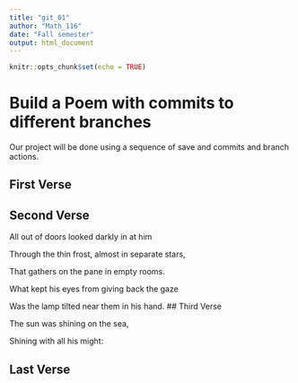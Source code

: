 ---
title: "git_01"
author: "Math_116"
date: "Fall semester"
output: html_document
---

```{r setup, include=FALSE}
knitr::opts_chunk$set(echo = TRUE)
```
# Build a Poem with commits to different branches
Our project will be done using a sequence of save and commits and branch actions.
<!-- Do not modify or change any text in "!--" bracketed areas such as this --- these are instructions to
you, if you change any of this the git program will notice it and compromise your git merging strategy !-->

## First Verse 
<!--Put the first five lines of a poem by Lewis Carrol in this section!-->

## Second Verse
<!--Put the first five lines of a poem by Robert Frost here!-->
All out of doors looked darkly in at him

Through the thin frost, almost in separate stars,

That gathers on the pane in empty rooms.

What kept his eyes from giving back the gaze

Was the lamp tilted near them in his hand.
## Third Verse
<!--Put the first two verses of The Walrus and the Carpenter here!-->

The sun was shining on the sea,

Shining with all his might:

## Last Verse
<!--Put a short poem of your choice 8-20 lines,here!-->
